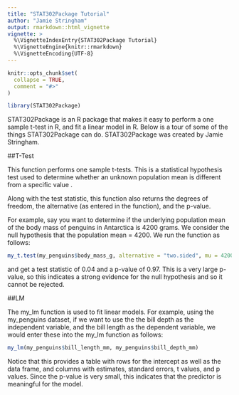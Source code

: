 ```yaml
---
title: "STAT302Package Tutorial"
author: "Jamie Stringham"
output: rmarkdown::html_vignette
vignette: >
  %\VignetteIndexEntry{STAT302Package Tutorial}
  %\VignetteEngine{knitr::rmarkdown}
  %\VignetteEncoding{UTF-8}
---
```


```r
knitr::opts_chunk$set(
  collapse = TRUE,
  comment = "#>"
)
```

```r
library(STAT302Package)
```

STAT302Package is an R package that makes it easy to perform a one sample t-test in R, and fit a linear model in R. Below is a tour of some of the things STAT302Package can do. STAT302Package was created by Jamie Stringham.

##T-Test

This function performs one sample t-tests. This is a statistical hypothesis test used to determine whether an unknown population \code{x} mean is different from a specific value \code{mu}.

Along with the test statistic, this function also returns the degrees of freedom, the alternative (as entered in the function), and the p-value.

For example, say you want to determine if the underlying population mean of the body mass of penguins in Antarctica is 4200 grams. We consider the null hypothesis that the population mean = 4200. We run the function as follows:

```r
my_t.test(my_penguins$body_mass_g, alternative = "two.sided", mu = 4200)
```

and get a test statistic of 0.04 and a p-value of 0.97. This is a very large p-value, so this indicates a strong evidence for the null hypothesis and so it cannot be rejected.

##LM

The my_lm function is used to fit linear models. For example, using the my_penguins dataset, if we want to use the the bill depth as the independent variable, and the bill length as the dependent variable, we would enter these into the my_lm function as follows:

```r
my_lm(my_penguins$bill_length_mm, my_penguins$bill_depth_mm)
```

Notice that this provides a table with rows for the intercept as well as the data frame, and columns with estimates, standard errors, t values, and p values. Since the p-value is very small, this indicates that the predictor is meaningful for the model.
